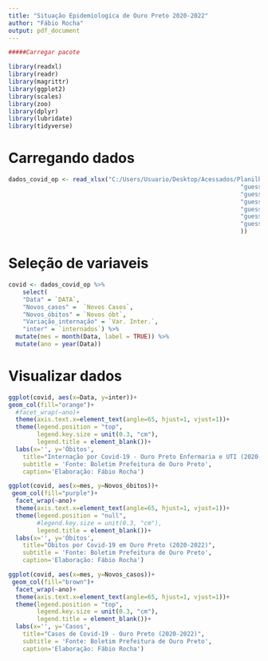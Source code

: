 ```yaml
---
title: "Situação Epidemiologica de Ouro Preto 2020-2022"
author: "Fábio Rocha"
output: pdf_document
---
```


```r
#####Carregar pacote

library(readxl)
library(readr)
library(magrittr)
library(ggplot2)
library(scales)
library(zoo)
library(dplyr)
library(lubridate)
library(tidyverse)

```

# Carregando dados

```r
dados_covid_op <- read_xlsx("C:/Users/Usuario/Desktop/Acessados/Planilhas/Casos Covid_19.xlsx", col_types = c("date",
                                                                 "guess",
                                                                 "guess",
                                                                 "guess",
                                                                 "guess",
                                                                 "guess",
                                                                 "guess"
                                                                 ))
```

# Seleção de variaveis #########

```r

covid <- dados_covid_op %>%
    select(
    "Data" = `DATA`,
    "Novos_casos" =  `Novos Casos`,
    "Novos_óbitos" = `Novos óbt`,
    "Variação_internação" = `Var. Inter.`,
    "inter" = `internados`) %>%
  mutate(mes = month(Data, label = TRUE)) %>%
  mutate(ano = year(Data))

```

# Visualizar dados

```r

ggplot(covid, aes(x=Data, y=inter))+
geom_col(fill="orange")+
  #facet_wrap(~ano)+
  theme(axis.text.x=element_text(angle=65, hjust=1, vjust=1))+
  theme(legend.position = "top",
        legend.key.size = unit(0.3, "cm"),
        legend.title = element_blank())+
  labs(x='', y='Óbitos',
    title="Internação por Covid-19 - Ouro Preto Enfermaria e UTI (2020-2022)",
    subtitle = 'Fonte: Boletim Prefeitura de Ouro Preto',
    caption='Elaboração: Fábio Rocha')

```

```r

ggplot(covid, aes(x=mes, y=Novos_óbitos))+
 geom_col(fill="purple")+
  facet_wrap(~ano)+
  theme(axis.text.x=element_text(angle=65, hjust=1, vjust=1))+
  theme(legend.position = "null",
        #legend.key.size = unit(0.3, "cm"),
        legend.title = element_blank())+
  labs(x='', y='Óbitos',
    title="Óbitos por Covid-19 em Ouro Preto (2020-2022)",
    subtitle = 'Fonte: Boletim Prefeitura de Ouro Preto',
    caption='Elaboração: Fábio Rocha')

```
```r

ggplot(covid, aes(x=mes, y=Novos_casos))+
 geom_col(fill="brown")+
  facet_wrap(~ano)+
  theme(axis.text.x=element_text(angle=65, hjust=1, vjust=1))+
  theme(legend.position = "top",
        legend.key.size = unit(0.3, "cm"),
        legend.title = element_blank())+
  labs(x='', y='Casos',
    title="Casos de Covid-19 - Ouro Preto (2020-2022)",
    subtitle = 'Fonte: Boletim Prefeitura de Ouro Preto',
    caption='Elaboração: Fábio Rocha')

```
